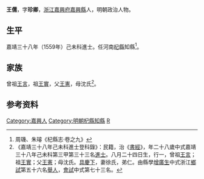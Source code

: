 {{明清人物信息框
| 姓名 = 王儒
| 原名 =
| 圖片名稱= 
| 圖片大小 =
| 圖片說明 = 
| 最高職務 =
| 國家 = 大明 
| 爵位 =
| 籍貫 = [[浙江|浙江]][[嘉興府|嘉興府]][[嘉興縣|嘉興縣]]
| 族裔 = 
| 字號 = 字珍卿
| 諡號 =
| 出生日期 = 八月二十四日
| 出生地點 = 
| 逝世日期 = 卒年不詳 
| 逝世地點 =
| 墓葬 =
| 配偶 = 徐氏
| 親屬 = 
| 出身 =
* 嘉靖三十八年己未科同進士出身
| 經歷 =
| 著作 = 
}}
'''王儒'''{{BD|1532年||？年||}}，字'''珍卿'''，[[浙江|浙江]][[嘉興府|嘉興府]][[嘉興縣|嘉興縣]]人，明朝政治人物。

==生平==
嘉靖三十八年（1559年）己未科進士。任河南[[杞縣|杞縣]]知縣<ref>周璣、朱璿《杞縣志·卷之九》</ref>。

==家族==
曾祖[[王言|王言]]，祖[[王實|王實]]，父[[王憲|王憲]]，母沈氏<ref>《嘉靖三十八年己未科進士登科錄》：民籍，治《[[書經|書經]]》，年二十八歲中式嘉靖三十八年己未科第三甲第三十三名[[進士|進士]]。八月二十四日生，行一，曾祖[[王言|王言]]；祖[[王實|王實]]；父[[王憲|王憲]]；母沈氏。[[具慶下|具慶下]]，妻徐氏，弟仁。由縣學[[增廣生|增廣生]]中式浙江[[鄉試|鄉試]]第五十六名[[舉人|舉人]]，[[會試|會試]]中式第七十三名。</ref>。

== 参考资料 ==
{{reflist}}

{{start box}}
{{s-off}}
{{s-before|[[姚汝循|姚汝循]]}}
{{s-title|明朝杞縣知縣|1559年－1562年}}
{{s-after|[[郭志選|郭志選]]}}
{{end box}}

{{嘉靖三十八年己未科殿试金榜}}

{{Authority control}}
{{DEFAULTSORT:Wang王}}
[[Category:嘉興人|Category:嘉興人]]
[[Category:明朝杞縣知縣|Category:明朝杞縣知縣]]
[[Category:王姓|R]]